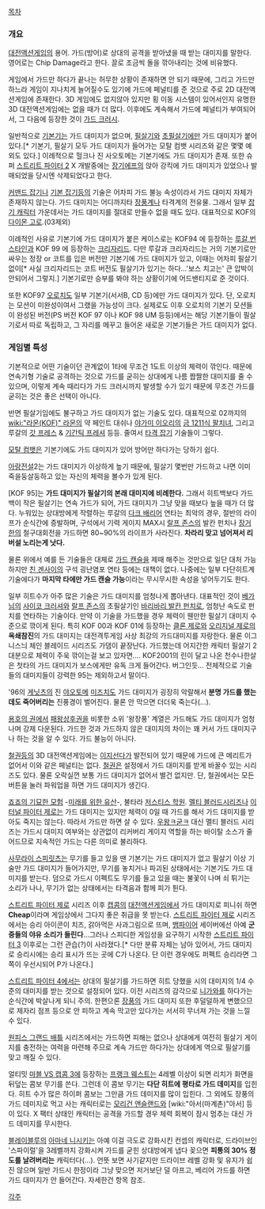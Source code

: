 [[목차]]
=== 개요 === 

[[대전액션게임]]의 용어. 가드(방어)로 상대의 공격을 받아냈을 때 받는 대미지를 말한다. 
영어로는 Chip Damage라고 한다. 끌로 조금씩 돌을 깎아내리는 것에 비유했다.

게임에서 가드만 하다가 끝나는 허무한 상황이 존재하면 안 되기 때문에, 그리고 가드만 하느라 게임이 지나치게 늘어질수도 있기에 가드에 페널티를 준 것으로 주로 2D 대전액션게임에 존재한다. 3D 게임에도 없지않아 있지만 횡 이동 시스템이 있어서인지 유명한 3D 대전액션게임에는 없을 때가 더 많다. 이후에도 계속해서 가드에 페널티가 부여되어서, 그 다음에 등장한 것이 [[가드 크러시]]. 

일반적으로 [[기본기]]는 가드 대미지가 없으며, [[필살기]]와 [[초필살기]]에만 가드 대미지가 붙어있다.[* 기본기, 필살기 모두 가드 대미지가 들어가는 모탈 컴뱃 시리즈와 같은 몇몇 예외도 있다.] 이례적으로 헐크나 진 사오토메는 기본기에도 가드 대미지가 존재. 또한 슈퍼 [[스트리트 파이터 2]] X 개발중에는 [[장기에프]]의 앉아 강킥에 가드 대미지가 있었으나 발매되었을 당시엔 삭제되었다고 한다. 

[[커맨드 잡기]]나 [[기본 잡기]]등의 기술은 어차피 가드 불능 속성이라서 가드 대미지 자체가 존재하지 않는다. 가드 대미지는 어디까지타 [[장풍]]계나 타격계의 전유물. 그래서 일부 [[잡기 캐릭터]] 가운데서는 가드 대미지를 절대로 만들수 없을 때도 있다. 대표적으로 KOF의 [[다이몬 고로]].(03제외) 

이례적인 사유로 기본기에 가드 대미지가 붙은 케이스로는 KOF94 에 등장하는 [[루갈 번스타인]]과 KOF 99 에 등장하는 [[크리자리드]]. 다만 루갈과 크리자리드는 거의 기본기로만 싸우는 정장 or 코트를 입은 버전만 기본기에 가드 대미지가 있고, 이때는 어차피 필살기 없이[* 사실 크리자리드는 코트 버전도 필살기가 있기는 하다...'보스 치고는' 큰 압박이 안되어서 그렇지.] 기본기로만 승부를 봐야 하는 상황이기에 어드밴티지로 준 것이다. 

또한 KOF97 [[오로치]]도 일부 기본기(서서B, CD 등)에만 가드 대미지가 있다. 단, 오로치는 모션이 미완성이여서 그랬을 가능성이 크다. 실제로도 이후 오로치의 기본기 모션들이 완성된 버전(PS 버전 KOF 97 이나 KOF 98 UM 등등)에서는 해당 기본기들이 필살기로서 따로 독립하고, 그 자리를 메꾸고 들어온 새로운 기본기들은 가드 대미지가 없다. 

=== 게임별 특성 === 

기본적으로 어떤 기술이던 관계없이 1타에 무조건 1도트 이상의 체력이 깎인다. 때문에 연속기형 기술로 공격하는 것으로 가드를 굳히는 상대에게 나름 짭짤한 대미지를 줄 수 있으며, 이렇게 계속 때리다가 가드 크러시까지 발생할 수가 있기 때문에 무조건 가드를 굳히는 것은 좋은 선택이 아니다. 

반면 필살기임에도 불구하고 가드 대미지가 없는 기술도 있다. 대표적으로 02까지의 [[wiki:"라몬(KOF)" 라몬]]의 약 페인트 대쉬나 [[야가미 이오리]]의 [[금 1211식 팔치녀]], 그리고 루갈의 [[갓 프레스]] & [[기간틱 프레셔]] 등등. 줄여서 [[타격 잡기]] 기술들이 그렇다. 

[[모탈 컴뱃]]은 기본기에도 가드 대미지가 있어 방어만 하다가는 당하기 쉽다.

[[아랑전설]]2는 가드 대미지가 이상하게 높기 때문에, 필살기 몇번만 가드하고 나면 이미 죽을둥살둥하고 있는 자신의 체력을 볼수가 있게 된다.

[KOF 95]는 '''가드 대미지가 필살기의 본래 대미지에 비례한다.''' 그래서 히트백보다 가드백이 작은 필살기는 연속 가드가 되어, 가드 대미지가 그냥 맞을 때보다 높을 때가 더 많다. 누워있는 상대방에게 작렬하는 루갈의 [[다크 배리어]] 연타는 최악의 경우, 절반의 라이프가 순식간에 증발하며, 구석에서 기력 게이지 MAX시 [[랄프 존스]]의 발칸 펀치나 [[장거한]]의 철구대회전을 가드하면 80~90%의 라이프가 사라진다. '''차라리 맞고 넘어져서 리버설 노리는게 낫다.'''

물론 위에서 예를 든 기술들은 대체로 [[가드 캔슬]]을 제때 해주는 것만으로 일단 대처 가능하지만 [[친 겐사이]]의 구석 굉난염포 연타 등에는 대책이 없다. 나중에는 일부 다단히트계 기술에다가 '''마지막 타에만 가드 캔슬 가능'''이라는 무시무시한 속성을 넣어두기도 한다.

일부 히트수가 아주 많은 기술은 가드 대미지를 엄청나게 뽑아낸다. 대표적인 것이 [[베가]]님의 [[사이코 크러셔]]와 [[랄프 존스]]의 초필살기인 [[바리바리 발칸 펀치]]로, 엄청난 속도로 펀치를 연타하는 기술이다. 만약 이 기술을 가드했을 경우 체력이 웬만한 필살기 대미지 수준으로 깎이게 된다. 특히 KOF 00과 KOF 01에 등장하는 [[클론 제로]]와 [[오리지널 제로]]의 '''옥쇄참진'''의 가드 대미지는 대전격투게임 사상 최강의 가드대미지를 자랑한다. 물론 이그니스늬 체인 블레이드 시리즈도 가댐이 끝장난다. 가드했는데 어지간한 캐릭터 필살기 2대분으로 체력이 주욱 깎이는걸 보고 있자면.... KOF2001의 린이 달고 나온 천수나한살은 첫타의 가드 대미지가 보스에게만 유독 크게 들어간다. 버그인듯... 전체적으로 기술들의 대미지들이 강력한 95는 제외하고서 말이다.

'96의 [[게닛츠]]의 진 [[야오토메]] [[미즈치]]도 가드 대미지가 굉장히 악랄해서 '''분명 가드를 했는데도 죽어버리는''' 진풍경이 벌어진다. 물론 안 막으면 더더욱 죽는다(...).

[[용호의 권]]에서 [[패왕상후권]]을 비롯한 소위 '왕장풍' 계열은 가드해도 가드 대미지가 엄청나며 강제 다운된다. 가드한 것과 가드하지 않은 대미지의 차이는 꽤 커서 가드 대미지구나 하는 것을 알 수 있다. 가드 불능이 아니다. 

[[철권]]등의 3D 대전액션게임에는 [[이지선다]]가 발전되어 있기 때문에 가드에 큰 메리트가 없어서 이와 같은 페널티는 없다. [[철권]]은 설정에서 가드 대미지를 받게 바꿀수 있는 시리즈도 있다. 물론 오락실껀 보통 가드 대미지가 없어서 별건 없지만. 단, 철권에서는 모든 버튼을 눌러 파워업을 하면 가드 대미지가 생긴다.

[[죠죠의 기묘한 모험]] -[[미래를 위한 유산]]-, 불타라 [[저스티스 학원]]. [[멜티 블러드]]시리즈나 [[이터널 파이터 제로]]는 가드 대미지는 있지만 체력이 0일 때 가드를 해서 가드 대미지를 받아도 죽지는 않는다. 따라서 가드만 하면 살 수 있다. [[우왕ㅋ굳ㅋ]] 대신 멜티 블러드 시리즈는 가드시 대미지 여부와는 상관없이 리커버리 게이지 역할을 하는 바이탈 소스가 줄어드므로 지속적인 가드는 다른 의미로 불리하다.

[[사무라이 스피릿츠]]는 무기를 들고 있을 땐 기본기는 가드 대미지가 없고 필살기 이상 기술만 가드 대미지가 들어가지만, 무기를 놓치거나 파괴된 상태에서는 기본기도 가드 대미지를 받는다. 덤으로 가드시 이펙트도 무기를 들고 있을 때는 불꽃이 나며 쇠 튀기는 소리가 나나, 무기가 없는 상태에서는 타격음과 함께 피가 튄다.

[[스트리트 파이터 제로]] 시리즈 이후 [[캡콤]]의 [[대전액션게임]]에서 가드 대미지로 피니쉬 하면 '''Cheap'''이라며 게임상에서 그다지 좋은 취급을 못 받는다. [[스트리트 파이터 제로]] 시리즈에서는 승리 아이콘이 치즈, 갉아먹은 사과그림으로 뜨며, [[뱀파이어]] 세이버에선 아예 '''군중들의 야유 소리가 들린다'''...그러나 스피디한 게임성을 요구하기 시작한 [[스트리트 파이터 3]] 이후로는 그런 관습(?)이 사라졌다.[* 다만 분류 자체는 남아 있어서, 가드 대미지로 승리시에는 승리 표시가 뜨는 곳에 C가 나온다. 단 이런 경우에도 퍼펙트 승리라면 그쪽이 우선시되어 P가 나온다.]

[[스트리트 파이터 4]]에서는 상대의 필살기를 가드하면 히트 당했을 시의 대미지의 1/4 수준의 대미지를 받는 것으로 설정되어 있다. 이전 시리즈의 감각으로 [[니가와]]를 하다가는 순식간에 박살나게 되니 주의. 한편으론 [[장풍]]의 가드 대미지 또한 후덜덜하게 변했으므로 제자리 점프 등으로 안 피하고 계속 막고만 있다가는 서서히 무너져 가는 것을 느낄 수 있다.

[[원피스 그랜드 배틀]] 시리즈에서는 가드하면 피해는 없으나 상대에게 여전히 필살기 게이지를 충전하는 여력을 마련해 주므로 계속 가드만 하다가는 상대에게 역으로 필살기를 맞고 깨질 수 있다.

얼티밋 [[마블 VS 캡콤 3]]에 등장하는 [[프랭크 웨스트]]는 4레벨 이상이 되면 리치가 화면을 뒤덮는 콤보 무기를 쓴다. 그런데 이 콤보 무기는 '''다단 히트에 평타로 가드 데미지'''를 입힌다. 히트 수가 많은 하이퍼 콤보는 그만큼 가드 데미지를 많이 입힌다. 그 외에도 장풍의 가드 데미지로 먹고 사는 캐릭터로는 [[모리건 앤슬랜드]]와 [wiki:"아서(마계촌)"아서] 등이 있다. X 팩터 상태인 캐릭터는 공격을 가드할 경우 체력 회복이 잠시 멈추는 대신 가드 데미지를 무시한다.

[[블레이블루]]의 [[아마네 니시키]]는 아예 이걸 극도로 강화시킨 컨셉의 캐릭터로, 드라이브인 '스파이럴'을 3레벨까지 강화시켜 가드를 굳힌 상대방에게 냅다 꽂으면 '''피통의 30% 정도를 날려버리는''' 캐릭터다(...). 언뜻 보면 사기같지만 드라이브 레벨 강화 및 유지가 쉽진 않으며 일반 가드시 한정이라 그냥 맞으면 저거보단 덜 아프고, 베리어 가드를 하면 가드 대미지가 안 들어간다. 자세한건 항목 참조.

[[각주]]
